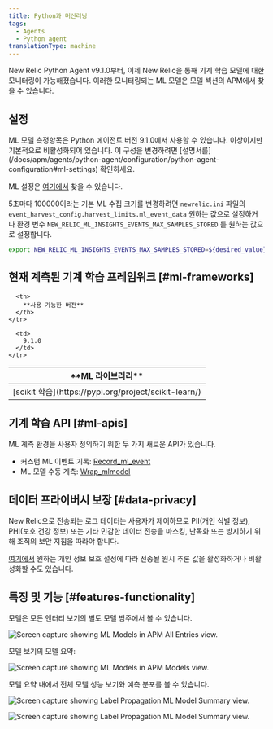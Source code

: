 ```yaml
---
title: Python과 머신러닝
tags:
  - Agents
  - Python agent
translationType: machine
---
```



New Relic Python Agent v9.1.0부터, 이제 New Relic을 통해 기계 학습 모델에 대한 모니터링이 가능해졌습니다. 이러한 모니터링되는 ML 모델은 모델 섹션의 APM에서 찾을 수 있습니다.

## 설정

<Callout variant="tip">
  ML 모델 측정항목은 Python 에이전트 버전 9.1.0에서 사용할 수 있습니다. 이상이지만 기본적으로 비활성화되어 있습니다. 이 구성을 변경하려면 [설명서를](/docs/apm/agents/python-agent/configuration/python-agent-configuration#ml-settings) 확인하세요.
</Callout>

ML 설정은 [여기에서](/docs/apm/agents/python-agent/configuration/python-agent-configuration/#ml-settings) 찾을 수 있습니다.

5초마다 100000이라는 기본 ML 수집 크기를 변경하려면 `newrelic.ini` 파일의 `event_harvest_config.harvest_limits.ml_event_data` 원하는 값으로 설정하거나 환경 변수 `NEW_RELIC_ML_INSIGHTS_EVENTS_MAX_SAMPLES_STORED` 를 원하는 값으로 설정합니다.

```bash
export NEW_RELIC_ML_INSIGHTS_EVENTS_MAX_SAMPLES_STORED=${desired_value}
```

## 현재 계측된 기계 학습 프레임워크 [#ml-frameworks]

<table>
  <thead>
    <tr>
      <th>
        **ML 라이브러리**
      </th>

      <th>
        **사용 가능한 버전**
      </th>
    </tr>
  </thead>

  <tbody>
    <tr>
      <td>
        [scikit 학습](https://pypi.org/project/scikit-learn/)
      </td>

      <td>
        9.1.0
      </td>
    </tr>
  </tbody>
</table>

## 기계 학습 API [#ml-apis]

ML 계측 환경을 사용자 정의하기 위한 두 가지 새로운 API가 있습니다.

* 커스텀 ML 이벤트 기록: [Record_ml_event](/docs/agents/python-agent/python-agent-api/recordmlevent-python-agent-api)
* ML 모델 수동 계측: [Wrap_mlmodel](/docs/agents/python-agent/python-agent-api/wrapmlmodel-python-agent-api)

## 데이터 프라이버시 보장 [#data-privacy]

<Callout variant="caution">
  New Relic으로 전송되는 로그 데이터는 사용자가 제어하므로 PII(개인 식별 정보), PHI(보호 건강 정보) 또는 기타 민감한 데이터 전송을 마스킹, 난독화 또는 방지하기 위해 조직의 보안 지침을 따라야 합니다.
</Callout>

[여기에서](/docs/apm/agents/python-agent/configuration/python-agent-configuration/#inference-events-value-enabled) 원하는 개인 정보 보호 설정에 따라 전송될 원시 추론 값을 활성화하거나 비활성화할 수도 있습니다.

## 특징 및 기능 [#features-functionality]

모델은 모든 엔터티 보기의 별도 모델 범주에서 볼 수 있습니다.

<img
  title="python-ml-APM-All-Entities.png"
  alt="Screen capture showing ML Models in APM All Entries view."
  src={allEntities}
/>

모델 보기의 모델 요약:

<img
  title="python-ml-APM-models-view.png"
  alt="Screen capture showing ML Models in APM Models view."
  src={modelsView}
/>

모델 요약 내에서 전체 모델 성능 보기와 예측 분포를 볼 수 있습니다.

<img
  title="python-ml-APM-model-summary-view1.png"
  alt="Screen capture showing Label Propagation ML Model Summary view."
  src={modelSummary1}
/>

<img
  title="python-ml-APM-model-summary-view2.png"
  alt="Screen capture showing Label Propagation ML Model Summary view."
  src={modelSummary2}
/>